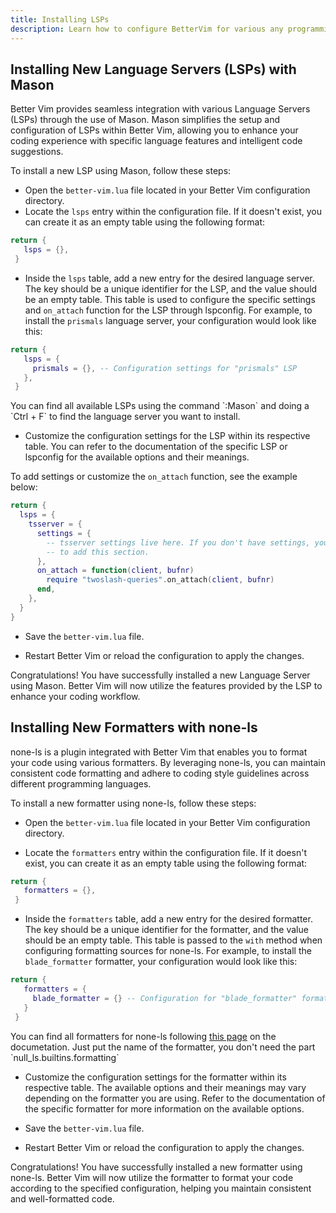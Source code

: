 ```yaml
---
title: Installing LSPs
description: Learn how to configure BetterVim for various any programming language.
---
```


## Installing New Language Servers (LSPs) with Mason

Better Vim provides seamless integration with various Language Servers (LSPs)
through the use of Mason. Mason simplifies the setup and configuration of LSPs
within Better Vim, allowing you to enhance your coding experience with specific
language features and intelligent code suggestions.

To install a new LSP using Mason, follow these steps:

- Open the `better-vim.lua` file located in your Better Vim configuration directory.
- Locate the `lsps` entry within the configuration file. If it doesn't exist,
you can create it as an empty table using the following format:

```lua better-vim.lua
return {
   lsps = {},
 }
```

- Inside the `lsps` table, add a new entry for the desired language server.
The key should be a unique identifier for the LSP, and the value should be an
empty table. This table is used to configure the specific settings and `on_attach`
function for the LSP through lspconfig. For example, to install the `prismals`
language server, your configuration would look like this:

```lua better-vim.lua
return {
   lsps = {
     prismals = {}, -- Configuration settings for "prismals" LSP
   },
 }
```

<Note>
You can find all available LSPs using the command `:Mason` and doing a `Ctrl + F`
to find the language server you want to install.
</Note>

- Customize the configuration settings for the LSP within its respective table.
You can refer to the documentation of the specific LSP or lspconfig for the
available options and their meanings.

To add settings or customize the `on_attach` function, see the example below:

```lua better-vim.lua
return {
  lsps = {
    tsserver = {
      settings = {
        -- tsserver settings live here. If you don't have settings, you don't need
        -- to add this section.
      },
      on_attach = function(client, bufnr)
        require "twoslash-queries".on_attach(client, bufnr)
      end,
    },
  }
}
```

- Save the `better-vim.lua` file.

- Restart Better Vim or reload the configuration to apply the changes.

Congratulations! You have successfully installed a new Language Server using Mason.
Better Vim will now utilize the features provided by the LSP to enhance your
coding workflow.

## Installing New Formatters with none-ls

none-ls is a plugin integrated with Better Vim that enables you to format your code
using various formatters. By leveraging none-ls, you can maintain consistent code
formatting and adhere to coding style guidelines across different programming languages.

To install a new formatter using none-ls, follow these steps:

- Open the `better-vim.lua` file located in your Better Vim configuration directory.

- Locate the `formatters` entry within the configuration file. If it doesn't
exist, you can create it as an empty table using the following format:


```lua better-vim.lua
return {
   formatters = {},
 }
```

- Inside the `formatters` table, add a new entry for the desired formatter.
The key should be a unique identifier for the formatter, and the value should be
an empty table. This table is passed to the `with` method when configuring formatting sources
for none-ls. For example, to install the `blade_formatter` formatter, your
configuration would look like this:

```lua better-vim.lua
return {
   formatters = {
     blade_formatter = {} -- Configuration for "blade_formatter" formatter
   }
 }
```

<Note>
You can find all formatters for none-ls following <a href='https://github.com/nvimtools/none-ls.nvim/blob/main/doc/BUILTINS.md#formatting' target='_blank'>this page</a>
on the documetation. Just put the name of the formatter, you don't need the part `null_ls.builtins.formatting`
</Note>

- Customize the configuration settings for the formatter within its respective table.
The available options and their meanings may vary depending on the formatter you
are using. Refer to the documentation of the specific formatter for more information on the
available options.

- Save the `better-vim.lua` file.

- Restart Better Vim or reload the configuration to apply the changes.

Congratulations! You have successfully installed a new formatter using none-ls.
Better Vim will now utilize the formatter to format your code according to the
specified configuration, helping you maintain consistent and well-formatted code.
